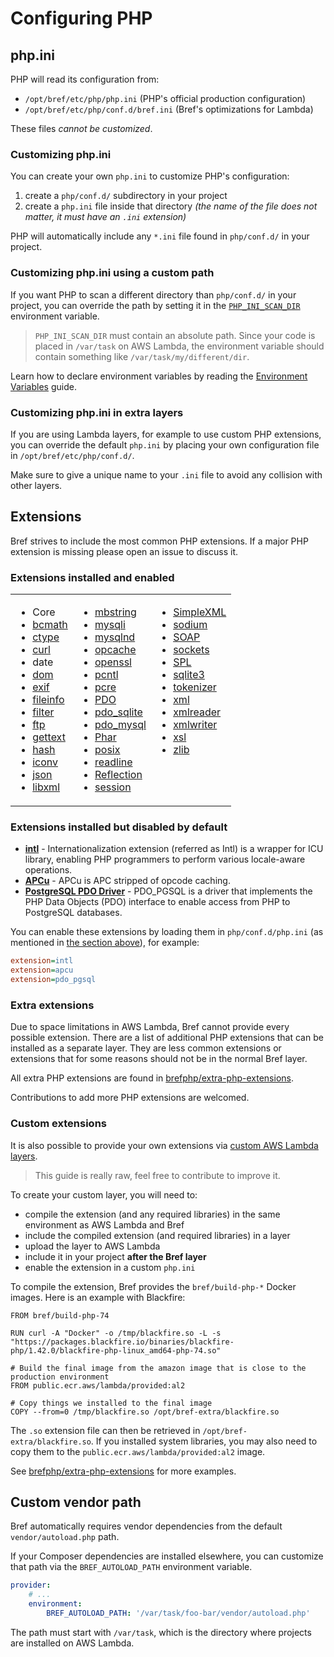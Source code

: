 
# Configuring PHP

## php.ini

PHP will read its configuration from:

- `/opt/bref/etc/php/php.ini` (PHP's official production configuration)
- `/opt/bref/etc/php/conf.d/bref.ini` (Bref's optimizations for Lambda)

These files *cannot be customized*.

### Customizing php.ini

You can create your own `php.ini` to customize PHP's configuration:

1. create a `php/conf.d/` subdirectory in your project
1. create a `php.ini` file inside that directory _(the name of the file does not matter, it must have an `.ini` extension)_

PHP will automatically include any `*.ini` file found in `php/conf.d/` in your project.

### Customizing php.ini using a custom path

If you want PHP to scan a different directory than `php/conf.d/` in your project, you can override the path by setting it in the [`PHP_INI_SCAN_DIR`](http://php.net/manual/configuration.file.php#configuration.file.scan) environment variable.

> `PHP_INI_SCAN_DIR` must contain an absolute path. Since your code is placed in `/var/task` on AWS Lambda, the environment variable should contain something like `/var/task/my/different/dir`.

Learn how to declare environment variables by reading the [Environment Variables](variables.md) guide.

### Customizing php.ini in extra layers

If you are using Lambda layers, for example to use custom PHP extensions, you can override the default `php.ini` by placing your own configuration file in `/opt/bref/etc/php/conf.d/`.

Make sure to give a unique name to your `.ini` file to avoid any collision with other layers.

## Extensions

Bref strives to include the most common PHP extensions. If a major PHP extension is missing please open an issue to discuss it.

### Extensions installed and enabled

<table>
  <tbody>
    <tr>
      <td  align="left" valign="top">
        <ul>
        <li>Core</li>
        <li><a href="http://php.net/manual/en/book.bc.php">bcmath</a></li>
        <li><a href="http://php.net/manual/en/intro.ctype.php">ctype</a></li>
        <li><a href="http://php.net/manual/en/book.curl.php">curl</a></li>
        <li>date</li>
        <li><a href="http://php.net/manual/en/book.dom.php">dom</a></li>
        <li><a href="http://php.net/manual/en/book.exif.php">exif</a></li>
        <li><a href="http://php.net/manual/en/book.fileinfo.php">fileinfo</a></li>
        <li><a href="http://php.net/manual/en/book.filter.php">filter</a></li>
        <li><a href="http://php.net/manual/en/book.ftp.php">ftp</a></li>
        <li><a href="http://php.net/manual/en/book.gettext.php">gettext</a></li>
        <li><a href="http://php.net/manual/en/book.hash.php">hash</a></li>
        <li><a href="http://php.net/manual/en/book.iconv.php">iconv</a></li>
        <li><a href="http://php.net/manual/en/book.json.php">json</a></li>
        <li><a href="http://php.net/manual/en/book.libxml.php">libxml</a></li>
        </ul>
      </td>
      <td  align="left" valign="top">
        <ul>
        <li><a href="http://php.net/manual/en/book.mbstring.php">mbstring</a></li>
        <li><a href="http://php.net/manual/en/book.mysqli.php">mysqli</a></li>
        <li><a href="http://php.net/manual/en/book.mysqlnd.php">mysqlnd</a></li>
        <li><a href="http://php.net/manual/en/book.opcache.php">opcache</a></li>
        <li><a href="http://php.net/manual/en/book.openssl.php">openssl</a></li>
        <li><a href="http://php.net/manual/en/book.pcntl.php">pcntl</a></li>
        <li><a href="http://php.net/manual/en/book.pcre.php">pcre</a></li>
        <li><a href="http://php.net/manual/en/book.pdo.php">PDO</a></li>
        <li><a href="http://php.net/manual/en/ref.pdo-sqlite.php">pdo_sqlite</a></li>
        <li><a href="http://php.net/manual/en/ref.pdo-mysql.php">pdo_mysql</a></li>
        <li><a href="http://php.net/manual/en/book.phar.php">Phar</a></li>
        <li><a href="http://php.net/manual/en/book.posix.php">posix</a></li>
        <li><a href="http://php.net/manual/en/book.readline.php">readline</a></li>
        <li><a href="http://php.net/manual/en/book.reflection.php">Reflection</a></li>
        <li><a href="http://php.net/manual/en/book.session.php">session</a></li>
        </ul>
      </td>
      <td align="left" valign="top">
        <ul>
        <li><a href="https://php.net/manual/en/book.simplexml.php">SimpleXML</a></li>
        <li><a href="http://php.net/manual/en/book.sodium.php">sodium</a></li>
        <li><a href="http://php.net/manual/en/book.soap.php">SOAP</a></li>
        <li><a href="http://php.net/manual/en/book.sockets.php">sockets</a></li>
        <li><a href="http://php.net/manual/en/book.spl.php">SPL</a></li>
        <li><a href="http://php.net/manual/en/book.sqlite3.php">sqlite3</a></li>
        <li><a href="http://php.net/manual/en/book.tokenizer.php">tokenizer</a></li>
        <li><a href="http://php.net/manual/en/book.xml.php">xml</a></li>
        <li><a href="http://php.net/manual/en/book.xmlreader.php">xmlreader</a></li>
        <li><a href="http://php.net/manual/en/book.xmlwriter.php">xmlwriter</a></li>
        <li><a href="http://php.net/manual/en/book.xsl.php">xsl</a></li>
        <li><a href="http://php.net/manual/en/book.zlib.php">zlib</a></li>
        </ul>
      </td>
    </tr>
  </tbody>
</table>

### Extensions installed but disabled by default

- **[intl](http://php.net/manual/en/intro.intl.php)** - Internationalization extension (referred as Intl) is a wrapper for ICU library, enabling PHP programmers to perform various locale-aware operations.
- **[APCu](http://php.net/manual/en/intro.apcu.php)** - APCu is APC stripped of opcode caching.
- **[PostgreSQL PDO Driver](http://php.net/manual/en/ref.pdo-pgsql.php)** -  PDO_PGSQL is a driver that implements the PHP Data Objects (PDO) interface to enable access from PHP to PostgreSQL databases.

You can enable these extensions by loading them in `php/conf.d/php.ini` (as mentioned in [the section above](#phpini)), for example:

```ini
extension=intl
extension=apcu
extension=pdo_pgsql
```

### Extra extensions

Due to space limitations in AWS Lambda, Bref cannot provide every possible extension.
There are a list of additional PHP extensions that can be installed as a separate
layer. They are less common extensions or extensions that for some reasons should
not be in the normal Bref layer.

All extra PHP extensions are found in [brefphp/extra-php-extensions](https://github.com/brefphp/extra-php-extensions).

Contributions to add more PHP extensions are welcomed.

### Custom extensions

It is also possible to provide your own extensions via [custom AWS Lambda layers](https://docs.aws.amazon.com/lambda/latest/dg/configuration-layers.html).

> This guide is really raw, feel free to contribute to improve it.

To create your custom layer, you will need to:

- compile the extension (and any required libraries) in the same environment as AWS Lambda and Bref
- include the compiled extension (and required libraries) in a layer
- upload the layer to AWS Lambda
- include it in your project **after the Bref layer**
- enable the extension in a custom `php.ini`

To compile the extension, Bref provides the `bref/build-php-*` Docker images. Here is an example with Blackfire:

```docker
FROM bref/build-php-74

RUN curl -A "Docker" -o /tmp/blackfire.so -L -s "https://packages.blackfire.io/binaries/blackfire-php/1.42.0/blackfire-php-linux_amd64-php-74.so"

# Build the final image from the amazon image that is close to the production environment
FROM public.ecr.aws/lambda/provided:al2

# Copy things we installed to the final image
COPY --from=0 /tmp/blackfire.so /opt/bref-extra/blackfire.so
```

The `.so` extension file can then be retrieved in `/opt/bref-extra/blackfire.so`.
If you installed system libraries, you may also need to copy them to the `public.ecr.aws/lambda/provided:al2`
image.

See [brefphp/extra-php-extensions](https://github.com/brefphp/extra-php-extensions)
for more examples.

## Custom vendor path

Bref automatically requires vendor dependencies from the default `vendor/autoload.php` path.

If your Composer dependencies are installed elsewhere, you can customize that path via the `BREF_AUTOLOAD_PATH` environment variable.

```yaml
provider:
    # ...
    environment:
        BREF_AUTOLOAD_PATH: '/var/task/foo-bar/vendor/autoload.php'
```

The path must start with `/var/task`, which is the directory where projects are installed on AWS Lambda.

